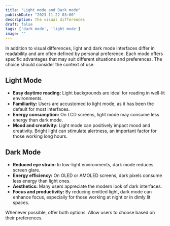 ```yaml
---
title: "Light mode and Dark mode"
publishDate: "2023-11-22 03:00"
description: The visual differences
draft: false
tags: ['dark mode', 'light mode']
image: ""
---
```


In addition to visual differences, light and dark mode interfaces differ in readability and are often defined by personal preference. Each mode offers specific advantages that may suit different situations and preferences. The choice should consider the context of use.

## Light Mode

- **Easy daytime reading:** Light backgrounds are ideal for reading in well-lit environments.  
- **Familiarity:** Users are accustomed to light mode, as it has been the default for most interfaces.  
- **Energy consumption:** On LCD screens, light mode may consume less energy than dark mode.  
- **Mood and creativity:** Light mode can positively impact mood and creativity. Bright light can stimulate alertness, an important factor for those working long hours.  

## Dark Mode

- **Reduced eye strain:** In low-light environments, dark mode reduces screen glare.  
- **Energy efficiency:** On OLED or AMOLED screens, dark pixels consume less energy than light ones.  
- **Aesthetics:** Many users appreciate the modern look of dark interfaces.  
- **Focus and productivity:** By reducing emitted light, dark mode can enhance focus, especially for those working at night or in dimly lit spaces.  

Whenever possible, offer both options. Allow users to choose based on their preferences.